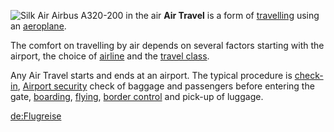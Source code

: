 [[Image:Silkair A320-200 Economy Class cabin.JPG|thumb|left|Silk Air Airbus A320-200 in the air]]
'''Air Travel''' is a form of [[travelling]] using an [[aeroplane]].

The comfort on travelling by air depends on several factors starting with the airport, the choice of [[airline]] and the [[travel class]].

Any Air Travel starts and ends at an airport. The typical procedure is [[check-in]], [[Airport security]] check of baggage and passengers before entering the gate, [[boarding]], [[Flight|flying]], [[border control]] and pick-up of luggage.

{{commons|Air Travel|{{PAGENAME}}}}
{{commons|Category:Air travel|Kategorie {{PAGENAME}}}}

[[de:Flugreise]]